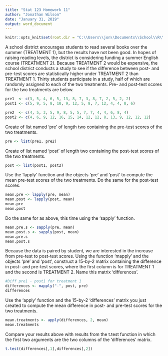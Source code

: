 ---
title: "Stat 123 Homework 11"
author: "Jonathan Wilson"
date: "January 31, 2019"
output: word_document
---

```{r}

knitr::opts_knit$set(root.dir = "C:\\Users\\jon\\Documents\\School\\R\\HW\\HW11")
```

A school district encourages students to read several books over the summer (TREATMENT 1), but the results have not been good.  In hopes of raising reading levels, the district is considering funding a summer English course (TREATMENT 2).  Because TREATMENT 2 would be expensive, the school district conducts a study to see if the difference between post- and pre-test scores are statistically higher under TREATMENT 2 than TREATMENT 1.  Thirty students participate in a study, half of which are randomly assigned to each of the two treatments.  Pre- and post-test scores for the two treatments are below.

```{r}
pre1  <- c(3, 5, 4, 6, 5, 13, 8, 7, 3, 8, 7, 2, 5, 2, 2)
post1 <- c(5, 9, 5, 8, 10, 9, 12, 5, 8, 7, 12, 4, 4, 8, 6)

pre2  <- c(4, 5, 3, 5, 9, 8, 5, 5, 7, 7, 4, 4, 6, 8, 4)
post2 <- c(4, 6, 9, 12, 16, 15, 14, 12, 12, 8, 13, 9, 12, 12, 12)
```

Create of list named 'pre' of length two containing the pre-test scores of the two treatments.

```{r}
pre <- list(pre1, pre2)
```

Create of list named 'post' of length two containing the post-test scores of the two treatments.

```{r}
post <- list(post1, post2)
```

Use the 'lapply' function and the objects 'pre' and 'post' to compute the mean pre-test scores of the two treatments.  Do the same for the post-test scores.

```{r}
mean.pre <- lapply(pre, mean)
mean.post <- lapply(post, mean)
mean.pre
mean.post
```

Do the same for as above, this time using the 'sapply' function.

```{r}
mean.pre.s <- sapply(pre, mean)
mean.post.s <- sapply(post, mean)
mean.pre.s
mean.post.s
```

Because the data is paired by student, we are interested in the increase from pre-test to post-test scores.  Using the function 'mapply' and the objects 'pre' and 'post', construct a 15-by-2 matrix containing the difference in post- and pre-test scores, where the first column is for TREATMENT 1 and the second is TREATMENT 2.  Name this matrix 'differences'.

```{r}
#Diff pre1 - post1 for treatment 1
differences <- mapply("-", post, pre)
differences
```

Use the 'apply' function and the 15-by-2 'differences' matrix you just created to compute the mean difference in post- and pre-test scores for the two treatments.

```{r}
mean.treatments <- apply(differences, 2, mean)
mean.treatments
```

Compare your results above with results from the t.test function in which the first two arguments are the two columns of the 'differences' matrix.

```{r}
t.test(differences[,1],differences[,2])
```

